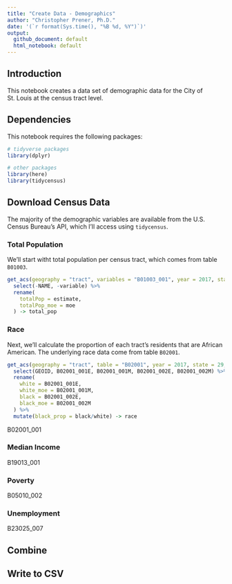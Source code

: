```yaml
---
title: "Create Data - Demographics"
author: "Christopher Prener, Ph.D."
date: '(`r format(Sys.time(), "%B %d, %Y")`)'
output: 
  github_document: default
  html_notebook: default 
---
```


## Introduction
This notebook creates a data set of demographic data for the City of St. Louis at the census tract level.

## Dependencies
This notebook requires the following packages:

```r
# tidyverse packages
library(dplyr)

# other packages
library(here)
library(tidycensus)
```

## Download Census Data
The majority of the demographic variables are available from the U.S. Census Bureau's API, which I'll access using `tidycensus`. 

### Total Population
We'll start witht total population per census tract, which comes from table `B01003`.

```r
get_acs(geography = "tract", variables = "B01003_001", year = 2017, state = 29, county = 510) %>%
  select(-NAME, -variable) %>%
  rename(
    totalPop = estimate,
    totalPop_moe = moe
  ) -> total_pop
```

### Race
Next, we'll calculate the proportion of each tract's residents that are African American. The underlying race data come from table `B02001`.

```r
get_acs(geography = "tract", table = "B02001", year = 2017, state = 29, county = 510, output = "wide") %>%
  select(GEOID, B02001_001E, B02001_001M, B02001_002E, B02001_002M) %>%
  rename(
    white = B02001_001E,
    white_moe = B02001_001M,
    black = B02001_002E,
    black_moe = B02001_002M
  ) %>%
  mutate(black_prop = black/white) -> race
```


B02001_001


### Median Income

B19013_001

### Poverty

B05010_002

### Unemployment

B23025_007

## Combine

## Write to CSV
